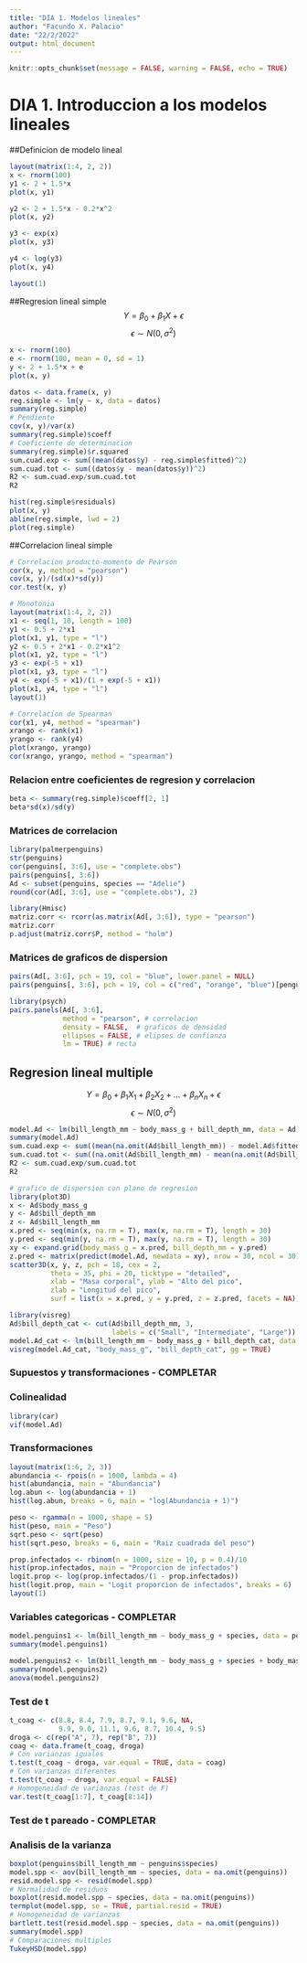 ```yaml
---
title: "DIA 1. Modelos lineales"
author: "Facundo X. Palacio"
date: "22/2/2022"
output: html_document
---
```


```r
knitr::opts_chunk$set(message = FALSE, warning = FALSE, echo = TRUE)
```

# DIA 1. Introduccion a los modelos lineales
##Definicion de modelo lineal
```r
layout(matrix(1:4, 2, 2))
x <- rnorm(100)
y1 <- 2 + 1.5*x
plot(x, y1)

y2 <- 2 + 1.5*x - 0.2*x^2
plot(x, y2)

y3 <- exp(x)
plot(x, y3)

y4 <- log(y3)
plot(x, y4)

layout(1)
```

##Regresion lineal simple
$$Y = \beta_0 + \beta_1 X + \epsilon$$
$$\epsilon \sim N(0, \sigma^2)$$
```r
x <- rnorm(100)
e <- rnorm(100, mean = 0, sd = 1)
y <- 2 + 1.5*x + e
plot(x, y)

datos <- data.frame(x, y)
reg.simple <- lm(y ~ x, data = datos)
summary(reg.simple)
# Pendiente
cov(x, y)/var(x) 
summary(reg.simple)$coeff
# Coeficiente de determinacion
summary(reg.simple)$r.squared 
sum.cuad.exp <- sum((mean(datos$y) - reg.simple$fitted)^2)
sum.cuad.tot <- sum((datos$y - mean(datos$y))^2)
R2 <- sum.cuad.exp/sum.cuad.tot
R2

hist(reg.simple$residuals)
plot(x, y)
abline(reg.simple, lwd = 2)
plot(reg.simple)
```
 
##Correlacion lineal simple
```r
# Correlacion producto-momento de Pearson
cor(x, y, method = "pearson")
cov(x, y)/(sd(x)*sd(y))
cor.test(x, y)

# Monotonia
layout(matrix(1:4, 2, 2))
x1 <- seq(1, 10, length = 100)
y1 <- 0.5 + 2*x1
plot(x1, y1, type = "l")
y2 <- 0.5 + 2*x1 - 0.2*x1^2
plot(x1, y2, type = "l")
y3 <- exp(-5 + x1)
plot(x1, y3, type = "l")
y4 <- exp(-5 + x1)/(1 + exp(-5 + x1))
plot(x1, y4, type = "l")
layout(1)

# Correlacion de Spearman
cor(x1, y4, method = "spearman")
xrango <- rank(x1) 
yrango <- rank(y4)
plot(xrango, yrango)
cor(xrango, yrango, method = "spearman")
```

### Relacion entre coeficientes de regresion y correlacion
```r
beta <- summary(reg.simple)$coeff[2, 1]
beta*sd(x)/sd(y)
```

### Matrices de correlacion
```r
library(palmerpenguins)
str(penguins)
cor(penguins[, 3:6], use = "complete.obs")
pairs(penguins[, 3:6])
Ad <- subset(penguins, species == "Adelie")
round(cor(Ad[, 3:6], use = "complete.obs"), 2)

library(Hmisc)
matriz.corr <- rcorr(as.matrix(Ad[, 3:6]), type = "pearson")
matriz.corr
p.adjust(matriz.corr$P, method = "holm") 
```

### Matrices de graficos de dispersion
```r
pairs(Ad[, 3:6], pch = 19, col = "blue", lower.panel = NULL)
pairs(penguins[, 3:6], pch = 19, col = c("red", "orange", "blue")[penguins$species], lower.panel = NULL)

library(psych)
pairs.panels(Ad[, 3:6], 
             method = "pearson", # correlacion
             density = FALSE,  # graficos de densidad
             ellipses = FALSE, # elipses de confianza
             lm = TRUE) # recta
```

## Regresion lineal multiple
$$Y = \beta_0 + \beta_1 X_1 + \beta_2 X_2 + ... + \beta_n X_n + \epsilon$$
$$\epsilon \sim N(0, \sigma^2)$$

```r
model.Ad <- lm(bill_length_mm ~ body_mass_g + bill_depth_mm, data = Ad)
summary(model.Ad)
sum.cuad.exp <- sum((mean(na.omit(Ad$bill_length_mm)) - model.Ad$fitted)^2)
sum.cuad.tot <- sum((na.omit(Ad$bill_length_mm) - mean(na.omit(Ad$bill_length_mm)))^2)
R2 <- sum.cuad.exp/sum.cuad.tot
R2

# grafico de dispersion con plano de regresion
library(plot3D)
x <- Ad$body_mass_g
y <- Ad$bill_depth_mm
z <- Ad$bill_length_mm
x.pred <- seq(min(x, na.rm = T), max(x, na.rm = T), length = 30)
y.pred <- seq(min(y, na.rm = T), max(y, na.rm = T), length = 30)
xy <- expand.grid(body_mass_g = x.pred, bill_depth_mm = y.pred)
z.pred <- matrix(predict(model.Ad, newdata = xy), nrow = 30, ncol = 30)
scatter3D(x, y, z, pch = 18, cex = 2, 
          theta = 35, phi = 20, ticktype = "detailed",
          xlab = "Masa corporal", ylab = "Alto del pico", 
          zlab = "Longitud del pico",  
          surf = list(x = x.pred, y = y.pred, z = z.pred, facets = NA))

library(visreg)
Ad$bill_depth_cat <- cut(Ad$bill_depth_mm, 3, 
                         labels = c("Small", "Intermediate", "Large"))
model.Ad_cat <- lm(bill_length_mm ~ body_mass_g + bill_depth_cat, data = Ad)
visreg(model.Ad_cat, "body_mass_g", "bill_depth_cat", gg = TRUE)
```
### Supuestos y transformaciones - COMPLETAR
### Colinealidad
```r
library(car)
vif(model.Ad)
```
### Transformaciones
```r
layout(matrix(1:6, 2, 3))
abundancia <- rpois(n = 1000, lambda = 4)
hist(abundancia, main = "Abundancia")
log.abun <- log(abundancia + 1)
hist(log.abun, breaks = 6, main = "log(Abundancia + 1)")

peso <- rgamma(n = 1000, shape = 5)
hist(peso, main = "Peso")
sqrt.peso <- sqrt(peso)
hist(sqrt.peso, breaks = 6, main = "Raiz cuadrada del peso")

prop.infectados <- rbinom(n = 1000, size = 10, p = 0.4)/10
hist(prop.infectados, main = "Proporcion de infectados")
logit.prop <- log(prop.infectados/(1 - prop.infectados))
hist(logit.prop, main = "Logit proporcion de infectados", breaks = 6)
layout(1)
```

### Variables categoricas - COMPLETAR
```r
model.penguins1 <- lm(bill_length_mm ~ body_mass_g + species, data = penguins)
summary(model.penguins1)

model.penguins2 <- lm(bill_length_mm ~ body_mass_g + species + body_mass_g:species, data = penguins)
summary(model.penguins2)
anova(model.penguins2)
```

### Test de t
```r
t_coag <- c(8.8, 8.4, 7.9, 8.7, 9.1, 9.6, NA, 
            9.9, 9.0, 11.1, 9.6, 8.7, 10.4, 9.5) 
droga <- c(rep("A", 7), rep("B", 7))
coag <- data.frame(t_coag, droga)
# Con varianzas iguales
t.test(t_coag ~ droga, var.equal = TRUE, data = coag)  
# Con varianzas diferentes
t.test(t_coag ~ droga, var.equal = FALSE)
# Homogeneidad de varianzas (test de F)
var.test(t_coag[1:7], t_coag[8:14])
```

### Test de t pareado - COMPLETAR

### Analisis de la varianza
```r
boxplot(penguins$bill_length_mm ~ penguins$species)
model.spp <- aov(bill_length_mm ~ species, data = na.omit(penguins))
resid.model.spp <- resid(model.spp)
# Normalidad de residuos
boxplot(resid.model.spp ~ species, data = na.omit(penguins)) 
termplot(model.spp, se = TRUE, partial.resid = TRUE)
# Homogeneidad de varianzas
bartlett.test(resid.model.spp ~ species, data = na.omit(penguins)) 
summary(model.spp)
# Comparaciones multiples
TukeyHSD(model.spp)
```